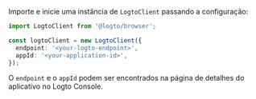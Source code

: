 Importe e inicie uma instância de `LogtoClient` passando a configuração:

```ts title="index.js"
import LogtoClient from '@logto/browser';

const logtoClient = new LogtoClient({
  endpoint: '<your-logto-endpoint>',
  appId: '<your-application-id>',
});
```

O `endpoint` e o `appId` podem ser encontrados na página de detalhes do aplicativo no Logto Console.
